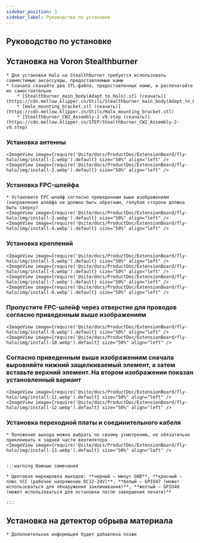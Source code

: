 ```yaml
---
sidebar_position: 3
sidebar_label: Руководство по установке
---
```





## Руководство по установке

## Установка на Voron Stealthburner

    * Для установки Halo на Stealthburner требуется использовать совместимые аксессуары, предоставляемые нами
    * Сначала скачайте два STL-файла, предоставленных нами, и распечатайте их самостоятельно
        * [Stealthburner_main_body(Adapt_to_Halo).stl (скачать)](https://cdn.mellow.klipper.cn/Utils/Stealthburner_main_body(Adapt_to_Halo).stl)
        * [Halo_mounting_bracket.stl (скачать)](https://cdn.mellow.klipper.cn/Utils/Halo_mounting_bracket.stl)
        * [Stealthburner_CW2_Assembly-2 v9.step (скачать)](https://cdn.mellow.klipper.cn/STEP/Stealthburner_CW2_Assembly-2-v9.step)
    
    
### Установка антенны
    <ImageView image={require('@site/docs/ProductDoc/ExtensionBoard/fly-halo/img/install-1.webp').default} size="50%" align="left" />
    <ImageView image={require('@site/docs/ProductDoc/ExtensionBoard/fly-halo/img/install-2.webp').default} size="50%" align="left" />

### Установка FPC-шлейфа
    * Установите FPC-шлейф согласно приведенным выше изображениям (направление шлейфа не должно быть обратным, голубая сторона должна быть сверху)
    <ImageView image={require('@site/docs/ProductDoc/ExtensionBoard/fly-halo/img/install-3.webp').default} size="50%" align="left" />
    <ImageView image={require('@site/docs/ProductDoc/ExtensionBoard/fly-halo/img/install-4.webp').default} size="50%" align="left" />


### Установка креплений

    <ImageView image={require('@site/docs/ProductDoc/ExtensionBoard/fly-halo/img/install-5.webp').default} size="50%" align="left" />
    <ImageView image={require('@site/docs/ProductDoc/ExtensionBoard/fly-halo/img/install-6.webp').default} size="50%" align="left" />
    <ImageView image={require('@site/docs/ProductDoc/ExtensionBoard/fly-halo/img/install-7.webp').default} size="50%" align="left" />
    <ImageView image={require('@site/docs/ProductDoc/ExtensionBoard/fly-halo/img/install-8.webp').default} size="50%" align="left" />

### Пропустите FPC-шлейф через отверстие для проводов согласно приведенным выше изображениям

    <ImageView image={require('@site/docs/ProductDoc/ExtensionBoard/fly-halo/img/install-9.webp').default} size="50%" align="left" />
    <ImageView image={require('@site/docs/ProductDoc/ExtensionBoard/fly-halo/img/install-10.webp').default} size="50%" align="left" />

### Согласно приведенным выше изображениям сначала выровняйте нижний защелкиваемый элемент, а затем вставьте верхний элемент. На втором изображении показан установленный вариант

    <ImageView image={require('@site/docs/ProductDoc/ExtensionBoard/fly-halo/img/install-11.webp').default} size="50%" align="left" />
    <ImageView image={require('@site/docs/ProductDoc/ExtensionBoard/fly-halo/img/install-12.webp').default} size="50%" align="left" />


### Установка переходной платы и соединительного кабеля
    * Положение выхода можно выбрать по своему усмотрению, не обязательно приклеивать к задней части вентилятора
    <ImageView image={require('@site/docs/ProductDoc/ExtensionBoard/fly-halo/img/install-13.webp').default} size="50%" align="left" />


    :::warning Важные замечания

    * Цветовая маркировка выходов: **черный — минус GND**, **красный — плюс VCC (рабочее напряжение DC12-24V)**, **белый — GPIO47 (может использоваться для обнаружения заклинивания)**, **желтый — GPIO48 (может использоваться для остановки после завершения печати)**

    :::

## Установка на детектор обрыва материала

    * Дополнительная информация будет добавлена позже
